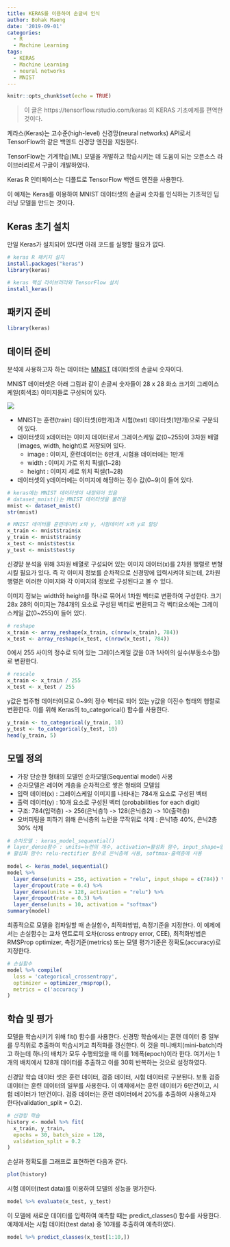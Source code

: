 ```yaml
---
title: KERAS를 이용하여 손글씨 인식
author: Bohak Maeng
date: '2019-09-01'
categories:
  - R
  - Machine Learning
tags:
  - KERAS
  - Machine Learning
  - neural networks
  - MNIST
---
```



```r
knitr::opts_chunk$set(echo = TRUE)
```

> 이 글은 https://tensorflow.rstudio.com/keras 의 KERAS 기초예제를 편역한 것이다.

케라스(Keras)는 고수준(high-level) 신경망(neural networks) API로서 TensorFlow와 같은 백엔드 신경망 엔진을 지원한다.

TensorFlow는 기계학습(ML) 모델을 개발하고 학습시키는 데 도움이 되는 오픈소스 라이브러리로서 구글이 개발하였다.

Keras R 인터페이스는 디폴트로 TensorFlow 백엔드 엔진을 사용한다.

이 예제는 Keras를 이용하여 MNIST 데이터셋의 손글씨 숫자를 인식하는 기초적인 딥러닝 모델을 만드는 것이다.

## Keras 초기 설치

만일 Keras가 설치되어 있다면 아래 코드를 실행할 필요가 없다.

```r
# keras R 패키지 설치
install.packages("keras")
library(keras)

# keras 핵심 라이브러리와 TensorFlow 설치
install_keras()
```

## 패키지 준비 

```r
library(keras)
```

## 데이터 준비

분석에 사용하고자 하는 데이터는 [MNIST](https://en.wikipedia.org/wiki/MNIST_database) 데이터셋의 손글씨 숫자이다.

MNIST 데이터셋은 아래 그림과 같이 손글씨 숫자들이 28 x 28 화소 크기의 그레이스케일(회색조) 이미지들로 구성되어 있다.

![](MNIST.png)

* MNIST는 훈련(train) 데이터셋(6만개)과 시험(test) 데이터셋(1만개)으로 구분되어 있다.
* 데이터셋의 x데이터는 이미지 데이터로서 그레이스케일 값(0~255)이 3차원 배열(images, width, height)로 저장되어 있다. 
  - image : 이미지, 훈련데이터는 6만개, 시험용 데이터에는 1만개
  - width : 이미지 가로 위치 픽셀(1~28)
  - height : 이미지 세로 위치 픽셀(1~28)
* 데이터셋의 y데이터에는 이미지에 해당하는 정수 값(0~9)이 들어 있다.

```r
# keras에는 MNIST 데이터셋이 내장되어 있음
# dataset_mnist()는 MNIST 데이터셋을 불러옴
mnist <- dataset_mnist()
str(mnist)
```

```r
# MNIST 데이터를 훈련데이터 x와 y, 시험데이터 x와 y로 할당
x_train <- mnist$train$x
y_train <- mnist$train$y
x_test <- mnist$test$x
y_test <- mnist$test$y
```

신경망 분석을 위해 3차원 배열로 구성되어 있는 이미지 데이터(x)를 2차원 행렬로 변형시킬 필요가 있다. 즉 각 이미지 정보를 순차적으로 신경망에 입력시켜야 되는데, 2차원 행렬은 이러한 이미지와 각 이미지의 정보로 구성된다고 볼 수 있다. 

이미지 정보는 width와 height를 하나로 묶어서 1차원 벡터로 변환하여 구성한다. 크기 28x 28의 이미지는 784개의 요소로 구성된 벡터로 변환되고 각 벡터요소에는 그레이스케일 값(0~255)이 들어 있다.   

```r
# reshape
x_train <- array_reshape(x_train, c(nrow(x_train), 784))
x_test <- array_reshape(x_test, c(nrow(x_test), 784))
```

0에서 255 사이의 정수로 되어 있는 그레이스케일 값을 0과 1사이의 실수(부동소수점)로 변환한다.

```r
# rescale
x_train <- x_train / 255
x_test <- x_test / 255
```

y값은 범주형 데이터이므로 0~9의 정수 벡터로 되어 있는 y값을 이진수 형태의 행렬로 변환한다. 이를 위해 Keras의 to_categorical() 함수를 사용한다.

```r
y_train <- to_categorical(y_train, 10)
y_test <- to_categorical(y_test, 10)
head(y_train, 5)
```


## 모델 정의

* 가장 단순한 형태의 모델인 순차모델(Sequential model) 사용
* 순차모델은 레이어 계층을 순차적으로 쌓은 형태의 모델임
* 입력 데이터(x) : 그레이스케일 이미지를 나타내는 784개 요소로 구성된 벡터
* 출력 데이터(y) : 10개 요소로 구성된 벡터 (probabilities for each digit) 
* 구조: 784(입력층) -> 256(은닉층1) -> 128(은닉층2) -> 10(출력층)
* 오버피팅을 피하기 위해 은닉층의 뉴런을 무작위로 삭제 : 은닉1층 40%, 은닉2층 30% 삭제

```r
# 순차모델 : keras_model_sequential()
# layer_dense함수 : units=뉴런의 개수, activation=활성화 함수, input_shape=입력층
# 활성화 함수: relu-rectifier 함수로 은닉층에 사용, softmax-출력층에 사용
 
model <- keras_model_sequential() 
model %>% 
  layer_dense(units = 256, activation = "relu", input_shape = c(784)) %>% 
  layer_dropout(rate = 0.4) %>% 
  layer_dense(units = 128, activation = "relu") %>% 
  layer_dropout(rate = 0.3) %>% 
  layer_dense(units = 10, activation = "softmax")
summary(model)
```

최종적으로 모델을 컴파일할 때 손실함수, 최적화방법, 측정기준을 지정한다. 
이 예제에서는 손실함수는 교차 엔트로피 오차(cross entropy error, CEE), 
최적화방법은  RMSProp optimizer,
측정기준(metrics) 또는 모델 평가기준은 정확도(accuracy)로 지정한다.

```r
# 손실함수  
model %>% compile(
  loss = 'categorical_crossentropy',
  optimizer = optimizer_rmsprop(),
  metrics = c('accuracy')
)
```


## 학습 및 평가

모델을 학습시키기 위해 fit() 함수를 사용한다. 신경망 학습에서는 훈련 데이터 중 일부를 무직위로 추출하여 학습시키고 최적화를 갱신한다. 이 것을 미니배치(mini-batch)라고 하는데 하나의 배치가 모두 수행되었을 때 이를 1에폭(epoch)이라 한다. 여기서는 1개의 배치에서 128개 데이터를 추출하고 이를 30회 반복하는 것으로 설정하였다.

신경망 학습 데이터 셋은 훈련 데이터, 검증 데이터, 시험 데이터로 구분된다. 보통 검증 데이터는 훈련 데이터의 일부를 사용한다. 이 예제에서는 훈련 데이터가 6만건이고, 시험 데이터가 1만건이다. 검증 데이터는 훈련 데이터에서 20%를 추출하여 사용하고자 한다(validation_split = 0.2).

```r
# 신경망 학습 
history <- model %>% fit(
  x_train, y_train, 
  epochs = 30, batch_size = 128, 
  validation_split = 0.2
)
```

손실과 정확도를 그래프로 표현하면 다음과 같다.

```r
plot(history)
```

시험 데이터(test data)를 이용하여 모델의 성능을 평가한다.

```r
model %>% evaluate(x_test, y_test)
```

이 모델에 새로운 데이터를 입력하여 예측할 때는 predict_classes() 함수를 사용한다.
예제에서는 시험 데이터(test data) 중 10개를 추출하여 예측하였다.

```r
model %>% predict_classes(x_test[1:10,])
```

